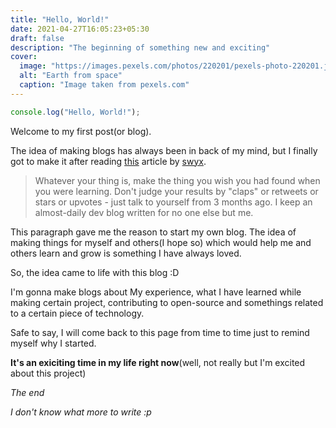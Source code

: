 ```yaml
---
title: "Hello, World!"
date: 2021-04-27T16:05:23+05:30
draft: false
description: "The beginning of something new and exciting"
cover:
  image: "https://images.pexels.com/photos/220201/pexels-photo-220201.jpeg?auto=compress&cs=tinysrgb&dpr=2&h=750&w=1260"
  alt: "Earth from space"
  caption: "Image taken from pexels.com"
---
```


```js
console.log("Hello, World!");
```

Welcome to my first post(or blog).

The idea of making blogs has always been in back of my mind, but I finally got to make it after reading [this](https://www.swyx.io/learn-in-public/) article by [swyx](https://twitter.com/swyx).

> Whatever your thing is, make the thing you wish you had found when you were learning. Don't judge your results by "claps" or retweets or stars or upvotes - just talk to yourself from 3 months ago. I keep an almost-daily dev blog written for no one else but me.

This paragraph gave me the reason to start my own blog. The idea of making things for myself and others(I hope so) which would help me and others learn and grow is something I have always loved.

So, the idea came to life with this blog :D

I'm gonna make blogs about My experience, what I have learned while making certain project, contributing to open-source and somethings related to a certain piece of technology.

Safe to say, I will come back to this page from time to time just to remind myself why I started.

**It's an exiciting time in my life right now**(well, not really but I'm excited about this project)

_The end_

_I don't know what more to write :p_
